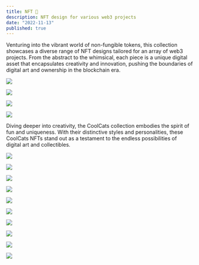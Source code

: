 ```yaml
---
title: NFT 🎴
description: NFT design for various web3 projects
date: "2022-11-13"
published: true
---
```


Venturing into the vibrant world of non-fungible tokens, this collection showcases a diverse range of NFT designs tailored for an array of web3 projects. From the abstract to the whimsical, each piece is a unique digital asset that encapsulates creativity and innovation, pushing the boundaries of digital art and ownership in the blockchain era.

![](/nft-1.webp)

![](/nft-2.webp)

![](/nft-3.webp)

![](/nft-4.webp)

Diving deeper into creativity, the CoolCats collection embodies the spirit of fun and uniqueness. With their distinctive styles and personalities, these CoolCats NFTs stand out as a testament to the endless possibilities of digital art and collectibles.

![](/coolcats-1.webp)

![](/coolcats-2.webp)

![](/coolcats-3.webp)

![](/coolcats-4.webp)

![](/coolcats-5.webp)

![](/coolcats-6.webp)

![](/coolcats-7.webp)

![](/coolcats-8.webp)

![](/coolcats-9.webp)

![](/coolcats-10.webp)
